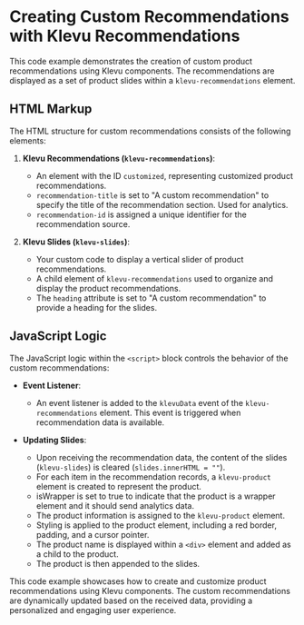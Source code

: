 
<Meta of={Stories} />

# Creating Custom Recommendations with Klevu Recommendations

This code example demonstrates the creation of custom product recommendations using Klevu components. The
recommendations are displayed as a set of product slides within a `klevu-recommendations` element.

## HTML Markup

The HTML structure for custom recommendations consists of the following elements:

1. **Klevu Recommendations (`klevu-recommendations`)**:

   - An element with the ID `customized`, representing customized product recommendations.
   - `recommendation-title` is set to "A custom recommendation" to specify the title of the recommendation section. Used for analytics.
   - `recommendation-id` is assigned a unique identifier for the recommendation source.

2. **Klevu Slides (`klevu-slides`)**:
   - Your custom code to display a vertical slider of product recommendations.
   - A child element of `klevu-recommendations` used to organize and display the product recommendations.
   - The `heading` attribute is set to "A custom recommendation" to provide a heading for the slides.

## JavaScript Logic

The JavaScript logic within the `<script>` block controls the behavior of the custom recommendations:

- **Event Listener**:

  - An event listener is added to the `klevuData` event of the `klevu-recommendations` element. This event is triggered
    when recommendation data is available.

- **Updating Slides**:
  - Upon receiving the recommendation data, the content of the slides (`klevu-slides`) is cleared (`slides.innerHTML =
""`).
  - For each item in the recommendation records, a `klevu-product` element is created to represent the product.
  - isWrapper is set to true to indicate that the product is a wrapper element and it should send analytics data.
  - The product information is assigned to the `klevu-product` element.
  - Styling is applied to the product element, including a red border, padding, and a cursor pointer.
  - The product name is displayed within a `<div>` element and added as a child to the product.
  - The product is then appended to the slides.

This code example showcases how to create and customize product recommendations using Klevu components. The custom
recommendations are dynamically updated based on the received data, providing a personalized and engaging user
experience.

<Canvas of={Stories.Customized} sourceState="shown" />
